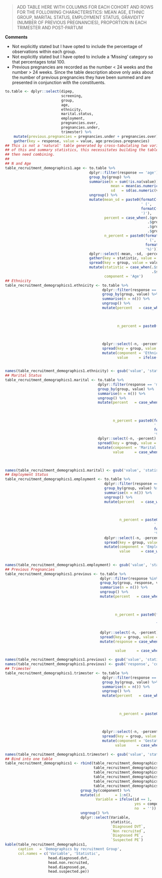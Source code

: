 > ADD TABLE HERE WITH COLUMNS FOR EACH COHORT AND ROWS FOR THE FOLLOWING CHARACTERISTICS: MEAN AGE, ETHNIC GROUP, MARITAL STATUS, EMPLOYMENT STATUS, GRAVIDITY (NUMBER OF PREVIOUS PREGNANCIES), PROPORTION IN EACH TRIMESTER AND POST-PARTUM

**Comments**

* Not explicitly stated but I have opted to include the percentage of observations within each group.
* Not explicitly stated but I have opted to include a 'Missing' category so that percentages total 100.
* Previous pregnancies are recorded as the number < 24 weeks and the number > 24 weeks.  Since the table description above only asks about the number of previous pregnancies they have been summed and are presented in conjunction with the constituents.


```r
to.table <- dplyr::select(dipep,
                          screening,
                          group,
                          age,
                          ethnicity,
                          marital.status,
                          employment,
                          pregnancies.over,
                          pregnancies.under,
                          trimester) %>%
    mutate(previous.pregnancies = pregnancies.under + pregnancies.over) %>%
    gather(key = response, value = value, age:previous.pregnancies)
## This is not a 'natural' table generated by cross-tabulating two variables it is a mixture
## of this and summary statistics, this necessitates building the table as components which
## then need combining.
##
## N and Age
table_recruitment_demographics1.age <- to.table %>%
                                       dplyr::filter(response == 'age') %>%
                                       group_by(group) %>%
                                       summarise(n = sum(!is.na(value)),
                                                 mean = mean(as.numeric(value), na.rm = TRUE),
                                                 sd   = sd(as.numeric(value), na.rm = TRUE)) %>%
                                       ungroup() %>%
                                       mutate(mean_sd = paste0(formatC(mean, format = 'f', digits = digits),
                                                               ' (',
                                                               formatC(sd, format = 'f', digits = digits),
                                                               ')'),
                                              percent = case_when(.$group == 'Diagnosed DVT' ~ (100 * .$n) / n.diagnosed.dvt,
                                                                  .$group == 'Diagnosed PE' ~ (100 * .$n) / n.diagnosed.pe,
                                                                  .$group == 'Non recruited' ~ (100 * .$n) / n.non.recruited,
                                                                  .$group == 'Suspected PE' ~ (100 * .$n) / n.suspected.pe),
                                              n_percent = paste0(formatC(n, format = 'f', digits = 0),
                                                                 ' (',
                                                                 formatC(percent, format = 'f', digits = digits.percent),
                                                                 '%)')) %>%
                                       dplyr::select(-mean, -sd, -percent, -n) %>%
                                       gather(key = statistic, value = value, mean_sd:n_percent) %>%
                                       spread(key = group, value = value) %>%
                                       mutate(statistic = case_when(.$statistic == 'mean_sd'   ~ 'Mean (SD)',
                                                                    .$statistic == 'n_percent' ~ 'N (%)'),
                                              component = 'Age')
## Ethnicity
table_recruitment_demographics1.ethnicity <- to.table %>%
                                             dplyr::filter(response == 'ethnicity') %>%
                                             group_by(group, value) %>%
                                             summarise(n = n()) %>%
                                             ungroup() %>%
                                             mutate(percent   = case_when(.$group == 'Diagnosed DVT' ~ (100 * .$n) / n.diagnosed.dvt,
                                                                          .$group == 'Diagnosed PE' ~ (100 * .$n) / n.diagnosed.pe,
                                                                          .$group == 'Non recruited' ~ (100 * .$n) / n.non.recruited,
                                                                          .$group == 'Suspected PE' ~ (100 * .$n) / n.suspected.pe),
                                                    n_percent = paste0(formatC(n, format = 'f', digits = 0),
                                                                       ' (',
                                                                       formatC(percent, format = 'f', digits = digits.percent),
                                                                       '%)')) %>%
                                             dplyr::select(-n, -percent) %>%
                                             spread(key = group, value = n_percent) %>%
                                             mutate(component = 'Ethnicity',
                                                    value     = ifelse(is.na(value),
                                                                       yes = 'Missing',
                                                                       no  = value))
names(table_recruitment_demographics1.ethnicity) <- gsub('value', 'statistic', names(table_recruitment_demographics1.ethnicity))
## Marital Status
table_recruitment_demographics1.marital <- to.table %>%
                                           dplyr::filter(response == 'marital.status') %>%
                                           group_by(group, value) %>%
                                           summarise(n = n()) %>%
                                           ungroup() %>%
                                           mutate(percent   = case_when(.$group == 'Diagnosed DVT' ~ (100 * .$n) / n.diagnosed.dvt,
                                                                        .$group == 'Diagnosed PE' ~ (100 * .$n) / n.diagnosed.pe,
                                                                        .$group == 'Non recruited' ~ (100 * .$n) / n.non.recruited,
                                                                        .$group == 'Suspected PE' ~ (100 * .$n) / n.suspected.pe),
                                                  n_percent = paste0(formatC(n, format = 'f', digits = 0),
                                                                     ' (',
                                                                     formatC(percent, format = 'f', digits = digits.percent),
                                                                     '%)')) %>%
                                           dplyr::select(-n, -percent) %>%
                                           spread(key = group, value = n_percent) %>%
                                           mutate(component = 'Marital Status',
                                                  value     = case_when(is.na(.$value)          ~ 'Missing',
                                                                        .$value == 'cohabiting' ~ 'Cohabiting',
                                                                        .$value == 'married' ~ 'Married',
                                                                        .$value == 'single' ~ 'Single'))
names(table_recruitment_demographics1.marital) <- gsub('value', 'statistic', names(table_recruitment_demographics1.marital))
## Employment Status
table_recruitment_demographics1.employment <- to.table %>%
                                              dplyr::filter(response == 'employment') %>%
                                              group_by(group, value) %>%
                                              summarise(n = n()) %>%
                                              ungroup() %>%
                                              mutate(percent   = case_when(.$group == 'Diagnosed DVT' ~ (100 * .$n) / n.diagnosed.dvt,
                                                                           .$group == 'Diagnosed PE' ~ (100 * .$n) / n.diagnosed.pe,
                                                                           .$group == 'Non recruited' ~ (100 * .$n) / n.non.recruited,
                                                                           .$group == 'Suspected PE' ~ (100 * .$n) / n.suspected.pe),
                                                     n_percent = paste0(formatC(n, format = 'f', digits = 0),
                                                                     ' (',
                                                                     formatC(percent, format = 'f', digits = digits),
                                                                     '%)')) %>%
                                              dplyr::select(-n, -percent) %>%
                                              spread(key = group, value = n_percent) %>%
                                              mutate(component = 'Employment Status',
                                                     value     = case_when(is.na(.$value)   ~ 'Missing',
                                                                           .$value == 'Yes' ~ 'Employed',
                                                                           .$value == 'No'  ~ 'Unemployed'))
names(table_recruitment_demographics1.employment) <- gsub('value', 'statistic', names(table_recruitment_demographics1.employment))
## Previous Pregnancies
table_recruitment_demographics1.previous <- to.table %>%
                                            dplyr::filter(response %in% c('pregnancies.under', 'pregnancies.over')) %>%
                                            group_by(group, response, value) %>%
                                            summarise(n = n()) %>%
                                            ungroup() %>%
                                            mutate(percent   = case_when(.$group == 'Diagnosed DVT' ~ (100 * .$n) / n.diagnosed.dvt,
                                                                         .$group == 'Diagnosed PE' ~ (100 * .$n) / n.diagnosed.pe,
                                                                         .$group == 'Non recruited' ~ (100 * .$n) / n.non.recruited,
                                                                         .$group == 'Suspected PE' ~ (100 * .$n) / n.suspected.pe),
                                                   n_percent = paste0(formatC(n, format = 'f', digits = 0),
                                                                      ' (',
                                                                      formatC(percent, format = 'f', digits = digits.percent),
                                                                      '%)')) %>%
                                            dplyr::select(-n, -percent) %>%
                                            spread(key = group, value = n_percent) %>%
                                            mutate(response = case_when(.$response == 'pregnancies.over' ~ 'Pregnancies > 24 weeks',
                                                                        .$response == 'pregnancies.under' ~ 'Pregnancies < 24 weeks'),
                                                   value     = case_when(is.na(.$value)   ~ 'Missing',
                                                                         !is.na(.$value)  ~ .$value))
names(table_recruitment_demographics1.previous) <- gsub('value', 'statistic', names(table_recruitment_demographics1.previous))
names(table_recruitment_demographics1.previous) <- gsub('response', 'component', names(table_recruitment_demographics1.previous))
## Trimester
table_recruitment_demographics1.trimester <- to.table %>%
                                             dplyr::filter(response == 'trimester') %>%
                                             group_by(group, value) %>%
                                             summarise(n = n()) %>%
                                             ungroup() %>%
                                             mutate(percent   = case_when(.$group == 'Diagnosed DVT' ~ (100 * .$n) / n.diagnosed.dvt,
                                                                          .$group == 'Diagnosed PE' ~ (100 * .$n) / n.diagnosed.pe,
                                                                          .$group == 'Non recruited' ~ (100 * .$n) / n.non.recruited,
                                                                          .$group == 'Suspected PE' ~ (100 * .$n) / n.suspected.pe),
                                                     n_percent = paste0(formatC(n, format = 'f', digits = 0),
                                                                        ' (',
                                                                        formatC(percent, format = 'f', digits = digits),
                                                                        '%)')) %>%
                                             dplyr::select(-n, -percent) %>%
                                             spread(key = group, value = n_percent) %>%
                                             mutate(component = 'Gestational Age',
                                                   value     = case_when(is.na(.$value)   ~ 'Missing',
                                                                         !is.na(.$value)  ~ .$value))
names(table_recruitment_demographics1.trimester) <- gsub('value', 'statistic', names(table_recruitment_demographics1.trimester))
## Bind into one table
table_recruitment_demographics1 <- rbind(table_recruitment_demographics1.age,
                                         table_recruitment_demographics1.ethnicity,
                                         table_recruitment_demographics1.marital,
                                         table_recruitment_demographics1.employment,
                                         table_recruitment_demographics1.previous,
                                         table_recruitment_demographics1.trimester) %>%
                                   group_by(component) %>%
                                   mutate(id       = 1:n(),
                                          Variable = ifelse(id == 1,
                                                            yes = component,
                                                            no  = '')) %>%
                                   ungroup() %>%
                                   dplyr::select(Variable,
                                                 statistic,
                                                 `Diagnosed DVT`,
                                                 `Non recruited`,
                                                 `Diagnosed PE`,
                                                 `Suspected PE`)
kable(table_recruitment_demographics1,
      caption   = 'Demographics by recruitment Group',
      col.names = c('Variable', 'Statistic',
                    head.diagnosed.dvt,
                    head.non.recruited,
                    head.diagnosed.pe,
                    head.suspected.pe))

```

